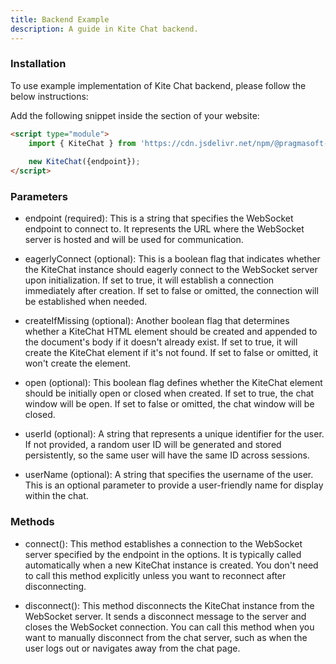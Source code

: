 ```yaml
---
title: Backend Example
description: A guide in Kite Chat backend.
---
```


### Installation

To use example implementation of Kite Chat backend, please follow the below instructions:

Add the following snippet inside the  <Tag name="body"/> section of your website:

```html
<script type="module">
    import { KiteChat } from 'https://cdn.jsdelivr.net/npm/@pragmasoft-ukraine/kite-chat/+esm';
    
    new KiteChat({endpoint});
</script>
```

### Parameters

- endpoint (required): This is a string that specifies the WebSocket endpoint to connect to. It represents the URL where the WebSocket server is hosted and will be used for communication.

- eagerlyConnect (optional): This is a boolean flag that indicates whether the KiteChat instance should eagerly connect to the WebSocket server upon initialization. If set to true, it will establish a connection immediately after creation. If set to false or omitted, the connection will be established when needed.

- createIfMissing (optional): Another boolean flag that determines whether a KiteChat HTML element should be created and appended to the document's body if it doesn't already exist. If set to true, it will create the KiteChat element if it's not found. If set to false or omitted, it won't create the element.

- open (optional): This boolean flag defines whether the KiteChat element should be initially open or closed when created. If set to true, the chat window will be open. If set to false or omitted, the chat window will be closed.

- userId (optional): A string that represents a unique identifier for the user. If not provided, a random user ID will be generated and stored persistently, so the same user will have the same ID across sessions.

- userName (optional): A string that specifies the username of the user. This is an optional parameter to provide a user-friendly name for display within the chat.

### Methods

- connect(): This method establishes a connection to the WebSocket server specified by the endpoint in the options. It is typically called automatically when a new KiteChat instance is created. You don't need to call this method explicitly unless you want to reconnect after disconnecting.

- disconnect(): This method disconnects the KiteChat instance from the WebSocket server. It sends a disconnect message to the server and closes the WebSocket connection. You can call this method when you want to manually disconnect from the chat server, such as when the user logs out or navigates away from the chat page.
